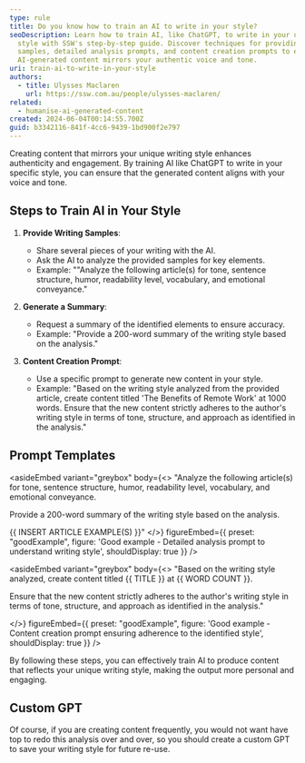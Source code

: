 ```yaml
---
type: rule
title: Do you know how to train an AI to write in your style?
seoDescription: Learn how to train AI, like ChatGPT, to write in your unique
  style with SSW's step-by-step guide. Discover techniques for providing writing
  samples, detailed analysis prompts, and content creation prompts to ensure
  AI-generated content mirrors your authentic voice and tone.
uri: train-ai-to-write-in-your-style
authors:
  - title: Ulysses Maclaren
    url: https://ssw.com.au/people/ulysses-maclaren/
related:
  - humanise-ai-generated-content
created: 2024-06-04T00:14:55.700Z
guid: b3342116-841f-4cc6-9439-1bd900f2e797
---
```

Creating content that mirrors your unique writing style enhances authenticity and engagement. By training AI like ChatGPT to write in your specific style, you can ensure that the generated content aligns with your voice and tone.
## Steps to Train AI in Your Style

1. **Provide Writing Samples**:
   * Share several pieces of your writing with the AI.
   * Ask the AI to analyze the provided samples for key elements.
   * Example: ""Analyze the following article(s) for tone, sentence structure, humor, readability level, vocabulary, and emotional conveyance."

2. **Generate a Summary**:
   * Request a summary of the identified elements to ensure accuracy.
   * Example: "Provide a 200-word summary of the writing style based on the analysis."

3. **Content Creation Prompt**:
   * Use a specific prompt to generate new content in your style.
   * Example: "Based on the writing style analyzed from the provided article, create content titled 'The Benefits of Remote Work' at 1000 words. Ensure that the new content strictly adheres to the author's writing style in terms of tone, structure, and approach as identified in the analysis."

## Prompt Templates

<asideEmbed
  variant="greybox"
  body={<>
    "Analyze the following article(s) for tone, sentence structure, humor, readability level, vocabulary, and emotional conveyance.

Provide a 200-word summary of the writing style based on the analysis.

{{ INSERT ARTICLE EXAMPLE(S) }}"
  </>}
  figureEmbed={{
    preset: "goodExample",
    figure: 'Good example - Detailed analysis prompt to understand writing style',
    shouldDisplay: true
  }}
/>

<asideEmbed
  variant="greybox"
  body={<>
    "Based on the writing style analyzed, create content titled {{ TITLE }} at {{ WORD COUNT }}.

Ensure that the new content strictly adheres to the author's writing style in terms of tone, structure, and approach as identified in the analysis."

  </>}
  figureEmbed={{
    preset: "goodExample",
    figure: 'Good example - Content creation prompt ensuring adherence to the identified style',
    shouldDisplay: true
  }}
/>

By following these steps, you can effectively train AI to produce content that reflects your unique writing style, making the output more personal and engaging.

## Custom GPT

Of course, if you are creating content frequently, you would not want have top to redo this analysis over and over, so you should create a custom GPT to save your writing style for future re-use.